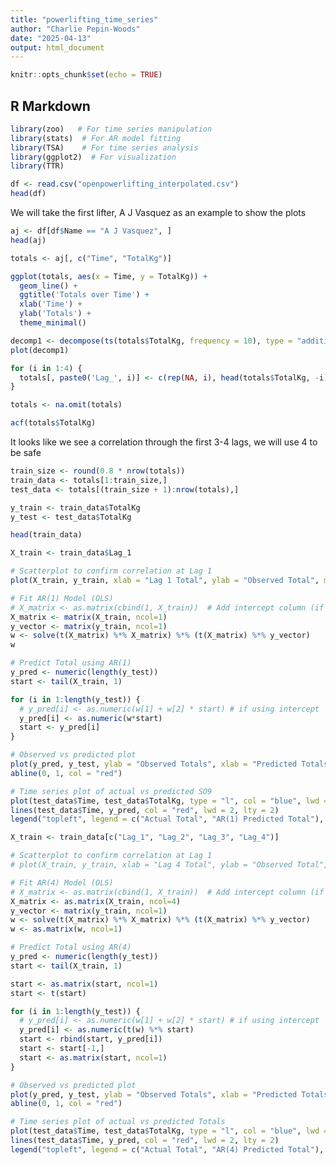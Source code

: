 ```yaml
---
title: "powerlifting_time_series"
author: "Charlie Pepin-Woods"
date: "2025-04-13"
output: html_document
---
```


```r
knitr::opts_chunk$set(echo = TRUE)
```

## R Markdown

```r
library(zoo)   # For time series manipulation
library(stats)  # For AR model fitting
library(TSA)    # For time series analysis
library(ggplot2)  # For visualization
library(TTR)
```


```r
df <- read.csv("openpowerlifting_interpolated.csv")
head(df)
```

We will take the first lifter, A J Vasquez as an example to show the plots

```r
aj <- df[df$Name == "A J Vasquez", ]
head(aj)
```



```r
totals <- aj[, c("Time", "TotalKg")]
```

```r
ggplot(totals, aes(x = Time, y = TotalKg)) +
  geom_line() +
  ggtitle('Totals over Time') +
  xlab('Time') +
  ylab('Totals') +
  theme_minimal()
```

```r
decomp1 <- decompose(ts(totals$TotalKg, frequency = 10), type = "additive")
plot(decomp1)
```

```r
for (i in 1:4) {
  totals[, paste0('Lag_', i)] <- c(rep(NA, i), head(totals$TotalKg, -i))
}

totals <- na.omit(totals)

acf(totals$TotalKg)
```

It looks like we see a correlation through the first 3-4 lags, we will use 4 to be safe

```r
train_size <- round(0.8 * nrow(totals))
train_data <- totals[1:train_size,]
test_data <- totals[(train_size + 1):nrow(totals),]

y_train <- train_data$TotalKg
y_test <- test_data$TotalKg
```

```r
head(train_data)
```

```r
X_train <- train_data$Lag_1

# Scatterplot to confirm correlation at Lag 1
plot(X_train, y_train, xlab = "Lag 1 Total", ylab = "Observed Total", main = "Lag 1 vs Total")

# Fit AR(1) Model (OLS)
# X_matrix <- as.matrix(cbind(1, X_train))  # Add intercept column (if desired)
X_matrix <- matrix(X_train, ncol=1)
y_vector <- matrix(y_train, ncol=1)
w <- solve(t(X_matrix) %*% X_matrix) %*% (t(X_matrix) %*% y_vector)
w

# Predict Total using AR(1)
y_pred <- numeric(length(y_test))
start <- tail(X_train, 1)

for (i in 1:length(y_test)) {
  # y_pred[i] <- as.numeric(w[1] + w[2] * start) # if using intercept
  y_pred[i] <- as.numeric(w*start)
  start <- y_pred[i]
}
```

```r
# Observed vs predicted plot
plot(y_pred, y_test, ylab = "Observed Totals", xlab = "Predicted Totals", main = "AR(1) Model Predictions")
abline(0, 1, col = "red")

# Time series plot of actual vs predicted SO9
plot(test_data$Time, test_data$TotalKg, type = "l", col = "blue", lwd = 2, ylim = range(c(y_pred, test_data$TotalKg)), xlab = "Time", ylab = "Total", main = "AR(1) Model Predictions")
lines(test_data$Time, y_pred, col = "red", lwd = 2, lty = 2)
legend("topleft", legend = c("Actual Total", "AR(1) Predicted Total"), col = c("blue", "red"), lty = c(1, 2), bty = "n")
```

```r
X_train <- train_data[c("Lag_1", "Lag_2", "Lag_3", "Lag_4")]

# Scatterplot to confirm correlation at Lag 1
# plot(X_train, y_train, xlab = "Lag 4 Total", ylab = "Observed Total", main = "Lag 4 vs Total")

# Fit AR(4) Model (OLS)
# X_matrix <- as.matrix(cbind(1, X_train))  # Add intercept column (if desired)
X_matrix <- as.matrix(X_train, ncol=4)
y_vector <- matrix(y_train, ncol=1)
w <- solve(t(X_matrix) %*% X_matrix) %*% (t(X_matrix) %*% y_vector)
w <- as.matrix(w, ncol=1)

# Predict Total using AR(4)
y_pred <- numeric(length(y_test))
start <- tail(X_train, 1)

start <- as.matrix(start, ncol=1)
start <- t(start)

for (i in 1:length(y_test)) {
  # y_pred[i] <- as.numeric(w[1] + w[2] * start) # if using intercept
  y_pred[i] <- as.numeric(t(w) %*% start)
  start <- rbind(start, y_pred[i])
  start <- start[-1,]
  start <- as.matrix(start, ncol=1)
}
```

```r
# Observed vs predicted plot
plot(y_pred, y_test, ylab = "Observed Totals", xlab = "Predicted Totals", main = "AR(4) Model Predictions")
abline(0, 1, col = "red")

# Time series plot of actual vs predicted Totals
plot(test_data$Time, test_data$TotalKg, type = "l", col = "blue", lwd = 2, ylim = range(c(y_pred, test_data$TotalKg)), xlab = "Time", ylab = "Total", main = "AR(4) Model Predictions")
lines(test_data$Time, y_pred, col = "red", lwd = 2, lty = 2)
legend("topleft", legend = c("Actual Total", "AR(4) Predicted Total"), col = c("blue", "red"), lty = c(1, 2), bty = "n")
```


